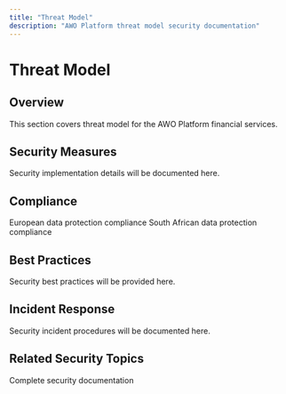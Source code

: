 ```yaml
---
title: "Threat Model"
description: "AWO Platform threat model security documentation"
---
```


# Threat Model

## Overview

<Info>
This section covers threat model for the AWO Platform financial services.
</Info>

## Security Measures

Security implementation details will be documented here.

## Compliance

<CardGroup cols={2}>
  <Card title="GDPR Compliance" icon="shield">
    European data protection compliance
  </Card>
  <Card title="POPIA Compliance" icon="lock">
    South African data protection compliance
  </Card>
</CardGroup>

## Best Practices

Security best practices will be provided here.

## Incident Response

Security incident procedures will be documented here.

## Related Security Topics

<Card title="Security Overview" href="/security/overview">
  Complete security documentation
</Card>
